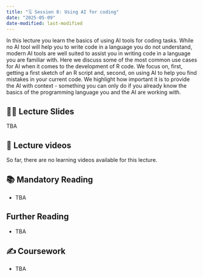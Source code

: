 ```yaml
---
title: "🗓️ Session 8: Using AI for coding"
date: "2025-05-09"
date-modified: last-modified
---
```


In this lecture you learn the basics of using AI tools for coding tasks.
While no AI tool will help you to write code in a language you do not understand,
modern AI tools are well suited to assist you in writing code in a language you are familiar with.
Here we discuss some of the most common use cases for AI when it comes to the
development of R code. We focus on, first, getting a first sketch of an R script and, 
second, on using AI to help you find mistakes in your current code.
We highlight how important it is to provide the AI with context - 
something you can only do if you already know the basics of the programming 
language you and the AI are working with.

## 👨‍🏫 Lecture Slides 

TBA

## 🎥 Lecture videos 

So far, there are no learning videos available for this lecture. 

## 📚 Mandatory Reading

- TBA

## Further Reading

- TBA

## ✍️ Coursework

- TBA